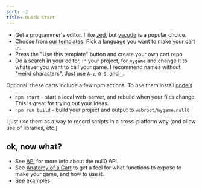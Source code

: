 ```yaml
---
sort: -2
title: Quick Start
---
```


- Get a programmer's editor. I like [zed](https://zed.dev/), but [vscode](https://code.visualstudio.com/) is a popular choice.
- Choose from [our templates](https://github.com/search?q=topic%3Acart+org%3Anotnullgames&type=Repositories). Pick a language you want to make your cart in.
- Press the "Use this template" button and create your own cart repo
- Do a search in your editor, in your project, for `mygame` and change it to whatever you want to call your game. I recommend names without "weird characters". Just use `A-z`, `0-9`, and `_`.

Optional: these carts include a few npm actions. To use them install [nodejs](https://nodejs.org/)

- `npm start` - start a local web-server, and rebuild when your files change. This is great for trying out your ideas.
- `npm run build` - build your project and output to `webroot/mygame.null0`

I just use them as a way to record scripts in a cross-platform way (and allow use of libraries, etc.)

## ok, now what?

- See [API](/null0/api) for more info about the null0 API.
- See [Anatomy of a Cart](/null0/cart) to get a feel for what functions to expose to make your game, and how to use it.
- See [examples](https://github.com/notnullgames/notnullgames/tree/main/examples/)
